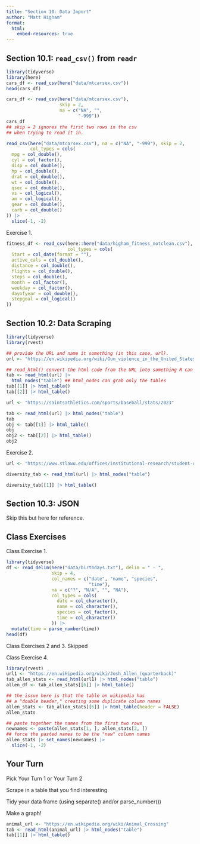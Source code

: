 ```yaml
---
title: "Section 10: Data Import"
author: "Matt Higham"
format: 
  html:
    embed-resources: true
---
```


## Section 10.1: `read_csv()` from `readr`

```r
library(tidyverse)
library(here)
cars_df <- read_csv(here("data/mtcarsex.csv"))
head(cars_df)
```

```r
cars_df <- read_csv(here("data/mtcarsex.csv"),
                    skip = 2,
                    na = c("NA", "",
                           "-999"))
cars_df
## skip = 2 ignores the first two rows in the csv 
## when trying to read it in.
```

```r
read_csv(here("data/mtcarsex.csv"), na = c("NA", "-999"), skip = 2,
         col_types = cols(
  mpg = col_double(),
  cyl = col_factor(),
  disp = col_double(),
  hp = col_double(),
  drat = col_double(),
  wt = col_double(),
  qsec = col_double(),
  vs = col_logical(),
  am = col_logical(),
  gear = col_double(),
  carb = col_double()
)) |>
  slice(-1, -2)
```

Exercise 1.

```r
fitness_df <- read_csv(here::here("data/higham_fitness_notclean.csv"),
                       col_types = cols(
  Start = col_date(format = ""),
  active_cals = col_double(),
  distance = col_double(),
  flights = col_double(),
  steps = col_double(),
  month = col_factor(),
  weekday = col_factor(),
  dayofyear = col_double(),
  stepgoal = col_logical()
))

```

## Section 10.2: Data Scraping

```r
library(tidyverse)
library(rvest)

## provide the URL and name it something (in this case, url).
url <- "https://en.wikipedia.org/wiki/Gun_violence_in_the_United_States_by_state"

## read_html() convert the html code from the URL into something R can read
tab <- read_html(url) |> 
  html_nodes("table") ## html_nodes can grab only the tables 
tab[[1]] |> html_table()
tab[[2]] |> html_table()
```

```r
url <- "https://saintsathletics.com/sports/baseball/stats/2023"

tab <- read_html(url) |> html_nodes("table")
tab
obj <- tab[[1]] |> html_table()
obj
obj2 <- tab[[2]] |> html_table()
obj2
```

Exercise 2.

```r
url <- "https://www.stlawu.edu/offices/institutional-research/student-diversity-2021"

diversity_tab <- read_html(url) |> html_nodes("table")

diversity_tab[[1]] |> html_table()
```

## Section 10.3: JSON

Skip this but here for reference.

## Class Exercises

Class Exercise 1.

```r
library(tidyverse)
df <- read_delim(here("data/birthdays.txt"), delim = " - ",
                 skip = 4, 
                 col_names = c("date", "name", "species",
                               "time"),
                 na = c("?", "N/A", "", "NA"),
                 col_types = cols(
                   date = col_character(),
                   name = col_character(),
                   species = col_factor(),
                   time = col_character()
                 )) |>
  mutate(time = parse_number(time))
head(df)
```

Class Exercises 2 and 3. Skipped

Class Exercise 4.

```r
library(rvest)
url1 <- "https://en.wikipedia.org/wiki/Josh_Allen_(quarterback)"
tab_allen_stats <- read_html(url1) |> html_nodes("table")
allen_df <- tab_allen_stats[[6]] |> html_table()

## the issue here is that the table on wikipedia has
## a "double header," creating some duplicate column names
allen_stats <- tab_allen_stats[[6]] |> html_table(header = FALSE) 
allen_stats

## paste together the names from the first two rows
newnames <- paste(allen_stats[1, ], allen_stats[2, ])
## force the pasted names to be the "new" column names
allen_stats |> set_names(newnames) |>
  slice(-1, -2)
```

## Your Turn

Pick Your Turn 1 or Your Turn 2

Scrape in a table that you find interesting

Tidy your data frame (using separate() and/or parse_number())

Make a graph!

```r
animal_url <- "https://en.wikipedia.org/wiki/Animal_Crossing"
tab <- read_html(animal_url) |> html_nodes("table")
tab[[1]] |> html_table()

```